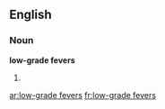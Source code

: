 ==English==
===Noun===
'''low-grade fevers'''

#{{plural of|low-grade fever}}

[[ar:low-grade fevers]]
[[fr:low-grade fevers]]
